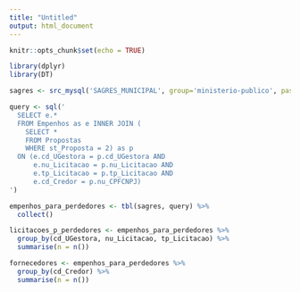 ```yaml
---
title: "Untitled"
output: html_document
---
```


```r
knitr::opts_chunk$set(echo = TRUE)

library(dplyr)
library(DT)
```

```r
sagres <- src_mysql('SAGRES_MUNICIPAL', group='ministerio-publico', password=NULL)

query <- sql('
  SELECT e.*
  FROM Empenhos as e INNER JOIN (
    SELECT *
    FROM Propostas
    WHERE st_Proposta = 2) as p 
  ON (e.cd_UGestora = p.cd_UGestora AND 
      e.nu_Licitacao = p.nu_Licitacao AND 
      e.tp_Licitacao = p.tp_Licitacao AND 
      e.cd_Credor = p.nu_CPFCNPJ)
')

empenhos_para_perdedores <- tbl(sagres, query) %>%
  collect()
```

```r
licitacoes_p_perdedores <- empenhos_para_perdedores %>%
  group_by(cd_UGestora, nu_Licitacao, tp_Licitacao) %>%
  summarise(n = n())

fornecedores <- empenhos_para_perdedores %>%
  group_by(cd_Credor) %>%
  summarise(n = n())
```


